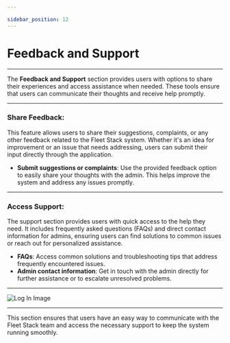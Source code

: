 ```yaml
---

sidebar_position: 12
---
```


# Feedback and Support

---

The **Feedback and Support** section provides users with options to share their experiences and access assistance when needed. These tools ensure that users can communicate their thoughts and receive help promptly.

---

### **Share Feedback**:

This feature allows users to share their suggestions, complaints, or any other feedback related to the Fleet Stack system. Whether it's an idea for improvement or an issue that needs addressing, users can submit their input directly through the application.

- **Submit suggestions or complaints**: Use the provided feedback option to easily share your thoughts with the admin. This helps improve the system and address any issues promptly.

---

### **Access Support**:

The support section provides users with quick access to the help they need. It includes frequently asked questions (FAQs) and direct contact information for admins, ensuring users can find solutions to common issues or reach out for personalized assistance.

- **FAQs**: Access common solutions and troubleshooting tips that address frequently encountered issues.
- **Admin contact information**: Get in touch with the admin directly for further assistance or to escalate unresolved problems.

---

<div
  style={{
    display: 'flex',
    justifyContent: 'center',
    alignItems: 'center',
    height: '500px',
  }}
>
  <img
    src="/assets/guide-images/Feedback.png"
    alt="Log In Image"
    style={{
      width: '250px',
      border: '1px solid #ccc',
      borderRadius: '8px',
      boxShadow: '0 4px 6px rgba(0, 0, 0, 0.1)',
    }}
  />
</div>

---

This section ensures that users have an easy way to communicate with the Fleet Stack team and access the necessary support to keep the system running smoothly.